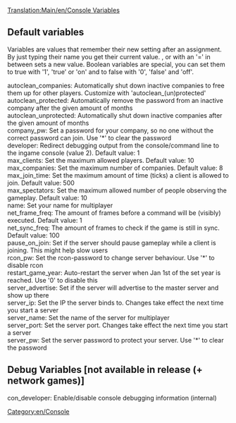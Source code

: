 [[Translation:Main/en/Console Variables]]
[[Category:en/Console]]

== Default variables ==
Variables are values that remember their new setting after an assignment. By just typing their name you get their current value. <variable> <value>, or with an '=' in between sets a new value. Boolean variables are special, you can set them to true with '1', 'true' or 'on' and to false with '0', 'false' and 'off'.

; autoclean_companies: Automatically shut down inactive companies to free them up for other players. Customize with 'autoclean_(un)protected'
; autoclean_protected: Automatically remove the password from an inactive company after the given amount of months
; autoclean_unprotected: Automatically shut down inactive companies after the given amount of months
; company_pw: Set a password for your company, so no one without the correct password can join. Use '*' to clear the password
; developer: Redirect debugging output from the console/command line to the ingame console (value 2). Default value: 1
; max_clients: Set the maximum allowed players. Default value: 10
; max_companies: Set the maximum number of companies. Default value: 8
; max_join_time: Set the maximum amount of time (ticks) a client is allowed to join. Default value: 500
; max_spectators: Set the maximum allowed number of people observing the gameplay. Default value: 10
; name: Set your name for multiplayer
; net_frame_freq: The amount of frames before a command will be (visibly) executed. Default value: 1
; net_sync_freq: The amount of frames to check if the game is still in sync. Default value: 100
; pause_on_join: Set if the server should pause gameplay while a client is joining. This might help slow users
; rcon_pw: Set the rcon-password to change server behaviour. Use '*' to disable rcon
; restart_game_year: Auto-restart the server when Jan 1st of the set year is reached. Use '0' to disable this
; server_advertise: Set if the server will advertise to the master server and show up there
; server_ip: Set the IP the server binds to. Changes take effect the next time you start a server
; server_name: Set the name of the server for multiplayer
; server_port: Set the server port. Changes take effect the next time you start a server
; server_pw: Set the server password to protect your server. Use '*' to clear the password

== Debug Variables [not available in release (+ network games)] ==
; con_developer: Enable/disable console debugging information (internal)
;